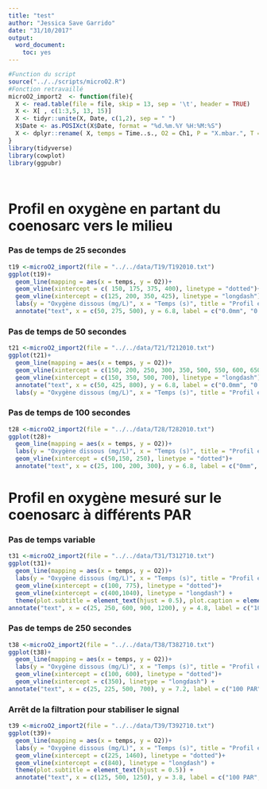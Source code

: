 ```yaml
---
title: "test"
author: "Jessica Save Garrido"
date: "31/10/2017"
output: 
  word_document: 
    toc: yes
---
```





```r
#Function du script
source("../../scripts/microO2.R")
#Fonction retravaillé
microO2_import2  <- function(file){
  X <- read.table(file = file, skip = 13, sep = '\t', header = TRUE)
  X <- X[ , c(1:3,5, 13, 15)]
  X <- tidyr::unite(X, Date, c(1,2), sep = " ")
  X$Date <- as.POSIXct(X$Date, format = "%d.%m.%Y %H:%M:%S")
  X <- dplyr::rename( X, temps = Time..s., O2 = Ch1, P = "X.mbar.", T = "X.C...C.")
}
library(tidyverse)
library(cowplot)
library(ggpubr)




```

# Profil en oxygène en partant du coenosarc vers le milieu

### Pas de temps de 25 secondes

```r
t19 <-microO2_import2(file = "../../data/T19/T192010.txt")
ggplot(t19)+
  geom_line(mapping = aes(x = temps, y = O2))+
  geom_vline(xintercept = c( 150, 175, 375, 400), linetype = "dotted")+
  geom_vline(xintercept = c(125, 200, 350, 425), linetype = "longdash")+
  labs(y = "Oxygène dissous (mg/L)", x = "Temps (s)", title = "Profil en oxygène dissous du coenosarc à une distance maximale \n de 0.4mm de ce dernier par pas de temps régulier") +
  annotate("text", x = c(50, 275, 500), y = 6.8, label = c("0.0mm", "0.4mm", "0.0mm"))

```


### Pas de temps de 50 secondes

```r
t21 <-microO2_import2(file = "../../data/T21/T212010.txt")
ggplot(t21)+
  geom_line(mapping = aes(x = temps, y = O2))+
  geom_vline(xintercept = c(150, 200, 250, 300, 350, 500, 550, 600, 650, 700), linetype = "dotted")+
  geom_vline(xintercept = c(150, 350, 500, 700), linetype = "longdash")+
  annotate("text", x = c(50, 425, 800), y = 6.8, label = c("0.0mm", "0.5mm", "0.0mm" ))+
  labs(y = "Oxygène dissous (mg/L)", x = "Temps (s)", title = "Profil en oxygène dissous du coenosarc à une distance maximale \n de 0.5mm de ce dernier par pas de temps régulier")


```

### Pas de temps de 100 secondes


```r
t28 <-microO2_import2(file = "../../data/T28/T282010.txt")
ggplot(t28)+
  geom_line(mapping = aes(x = temps, y = O2))+
  labs(y = "Oxygène dissous (mg/L)", x = "Temps (s)", title = "Profil en oxygène dissous du coenosarc à une distance maximale \n de 0.3mm de ce dernier par pas de temps régulier") +
  geom_vline(xintercept = c(50,150, 250), linetype = "dotted")+ 
  annotate("text", x = c(25, 100, 200, 300), y = 6.8, label = c("0mm", "0.1mm", "0.2mm", "0.3mm" ))
```


# Profil en oxygène mesuré sur le coenosarc à différents PAR

### Pas de temps variable

```r
t31 <-microO2_import2(file = "../../data/T31/T312710.txt")
ggplot(t31)+
  geom_line(mapping = aes(x = temps, y = O2))+
  labs(y = "Oxygène dissous (mg/L)", x = "Temps (s)", title = "Profil en oxygène dissous mesuré sur le coenosarc \n à différentes intensités lumineuses", subtitle = " Détermination du temps de stabilisation", caption = "Le temps de stabilisation est d'environ 300 secondes") +
  geom_vline(xintercept = c(100, 775), linetype = "dotted")+ 
  geom_vline(xintercept = c(400,1040), linetype = "longdash") +
  theme(plot.subtitle = element_text(hjust = 0.5), plot.caption = element_text(hjust = 0.5)) +
annotate("text", x = c(25, 250, 600, 900, 1200), y = 4.8, label = c("100 PAR", "0 PAR","100 PAR", "0 PAR", "100 PAR"))
```

### Pas de temps de 250 secondes

```r
t38 <-microO2_import2(file = "../../data/T38/T382710.txt")
ggplot(t38)+
  geom_line(mapping = aes(x = temps, y = O2))+
  labs(y = "Oxygène dissous (mg/L)", x = "Temps (s)", title = "Profil en oxygène dissous mesuré sur le coenosarc \n à différentes intensités lumineuses") +
  geom_vline(xintercept = c(100, 600), linetype = "dotted")+ 
  geom_vline(xintercept = c(350), linetype = "longdash") +
annotate("text", x = c(25, 225, 500, 700), y = 7.2, label = c("100 PAR", "0 PAR","100 PAR", "0 PAR"))
```


### Arrêt de la filtration pour stabiliser le signal

```r
t39 <-microO2_import2(file = "../../data/T39/T392710.txt")
ggplot(t39)+
  geom_line(mapping = aes(x = temps, y = O2))+
  labs(y = "Oxygène dissous (mg/L)", x = "Temps (s)", title = "Profil en oxygène dissous mesuré sur le coenosarc \n à différentes intensités lumineuses", subtitle = "Arrêt de la filtration pour la prise de mesure") +
  geom_vline(xintercept = c(225, 1460), linetype = "dotted")+ 
  geom_vline(xintercept = c(840), linetype = "longdash") +
  theme(plot.subtitle = element_text(hjust = 0.5)) +
  annotate("text", x = c(125, 500, 1250), y = 3.8, label = c("100 PAR", "0 PAR","100 PAR"))
```

